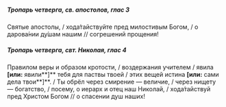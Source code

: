 ##### Тропарь четверга, св. апостолов, глас 3

Святые апостолы, / хода́тайствуйте пред милостивым Богом, / о дарова́нии ду́шам нашим // согрешений прощения!

##### Тропарь четверга, свт. Николая, глас 4

Правилом веры и образом кротости, / воздержания учителем / явила **[или:** явили**]** тебя для паствы твоей / этих вещей истина **[или:** сами дела твои**]**. / Ты обрёл через смирение — величие, / через нищету — богатство, / посему, о иерарх и отец наш Николай, / хода́тайствуй пред Христом Богом // о спасении душ наших!
